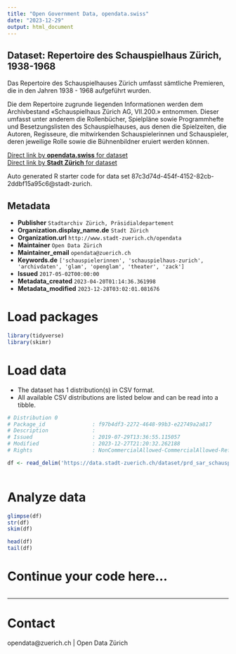 ```yaml
---
title: "Open Government Data, opendata.swiss"
date: "2023-12-29"
output: html_document
---
```


## Dataset: Repertoire des Schauspielhaus Zürich, 1938-1968


 Das Repertoire des Schauspielhauses Zürich umfasst sämtliche Premieren, die in den Jahren 1938 - 1968 aufgeführt wurden. 

Die dem Repertoire zugrunde liegenden Informationen werden dem Archivbestand «Schauspielhaus Zürich AG, VII.200.» entnommen. Dieser umfasst unter anderem die Rollenbücher, Spielpläne sowie Programmhefte und Besetzungslisten des Schauspielhauses, aus denen die Spielzeiten, die Autoren, Regisseure, die mitwirkenden Schauspielerinnen und Schauspieler, deren jeweilige Rolle sowie die Bühnenbildner eruiert werden können.



[Direct link by **opendata.swiss** for dataset](https://opendata.swiss/de/dataset/repertoire-des-schauspielhaus-zurich-1938-19683)<br>
[Direct link by **Stadt Zürich** for dataset](https://data.stadt-zuerich.ch/dataset/prd_sar_schauspielhaus_repertoire)

Auto generated R starter code for data set 87c3d74d-454f-4152-82cb-2ddbf15a95c6@stadt-zurich.

## Metadata

- **Publisher** `Stadtarchiv Zürich, Präsidialdepartement`
- **Organization.display_name.de** `Stadt Zürich`
- **Organization.url** `http://www.stadt-zuerich.ch/opendata`
- **Maintainer** `Open Data Zürich`
- **Maintainer_email** `opendata@zuerich.ch`
- **Keywords.de** `['schauspielerinnen', 'schauspielhaus-zurich', 'archivdaten', 'glam', 'openglam', 'theater', 'zack']`
- **Issued** `2017-05-02T00:00:00`
- **Metadata_created** `2023-04-20T01:14:36.361998`
- **Metadata_modified** `2023-12-28T03:02:01.081676`


# Load packages

```r

library(tidyverse)
library(skimr)

```

# Load data

-   The dataset has 1 distribution(s) in CSV format.
-   All available CSV distributions are listed below and can be read into a tibble.

```r

# Distribution 0
# Package_id               : f97b4df3-2272-4648-99b3-e22749a2a817
# Description              : 
# Issued                   : 2019-07-29T13:36:55.115057
# Modified                 : 2023-12-27T21:20:32.262188
# Rights                   : NonCommercialAllowed-CommercialAllowed-ReferenceNotRequired

df <- read_delim('https://data.stadt-zuerich.ch/dataset/prd_sar_schauspielhaus_repertoire/download/schauspielhaus_repertoire_1938-1968.csv')



```

# Analyze data

```r

glimpse(df)
str(df)
skim(df)

head(df)
tail(df)

```

# Continue your code here...

```r

```

------------------------------------------------------------------------

# Contact

opendata@zuerich.ch | Open Data Zürich
